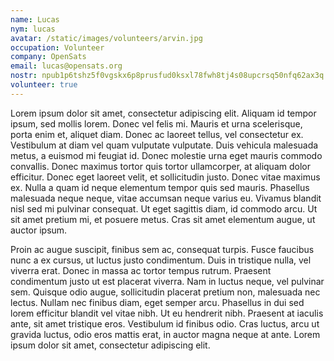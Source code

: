 ```yaml
---
name: Lucas
nym: lucas
avatar: /static/images/volunteers/arvin.jpg
occupation: Volunteer
company: OpenSats
email: lucas@opensats.org
nostr: npub1p6tshz5f0vgskx6p8prusfud0ksxl78fwh8tj4s08upcrsq50nfq62ax3q
volunteer: true
---
```


Lorem ipsum dolor sit amet, consectetur adipiscing elit. Aliquam id tempor
ipsum, sed mollis lorem. Donec vel felis mi. Mauris et urna scelerisque, porta
enim et, aliquet diam. Donec ac laoreet tellus, vel consectetur ex. Vestibulum
at diam vel quam vulputate vulputate. Duis vehicula malesuada metus, a euismod
mi feugiat id. Donec molestie urna eget mauris commodo convallis. Donec maximus
tortor quis tortor ullamcorper, at aliquam dolor efficitur. Donec eget laoreet
velit, et sollicitudin justo. Donec vitae maximus ex. Nulla a quam id neque
elementum tempor quis sed mauris. Phasellus malesuada neque neque, vitae
accumsan neque varius eu. Vivamus blandit nisl sed mi pulvinar consequat. Ut
eget sagittis diam, id commodo arcu. Ut sit amet pretium mi, et posuere metus.
Cras sit amet elementum augue, ut auctor ipsum.

Proin ac augue suscipit, finibus sem ac, consequat turpis. Fusce faucibus nunc a
ex cursus, ut luctus justo condimentum. Duis in tristique nulla, vel viverra
erat. Donec in massa ac tortor tempus rutrum. Praesent condimentum justo ut est
placerat viverra. Nam in luctus neque, vel pulvinar sem. Quisque odio augue,
sollicitudin placerat pretium non, malesuada nec lectus. Nullam nec finibus
diam, eget semper arcu. Phasellus in dui sed lorem efficitur blandit vel vitae
nibh. Ut eu hendrerit nibh. Praesent at iaculis ante, sit amet tristique eros.
Vestibulum id finibus odio. Cras luctus, arcu ut gravida luctus, odio eros
mattis erat, in auctor magna neque at ante. Lorem ipsum dolor sit amet,
consectetur adipiscing elit.
